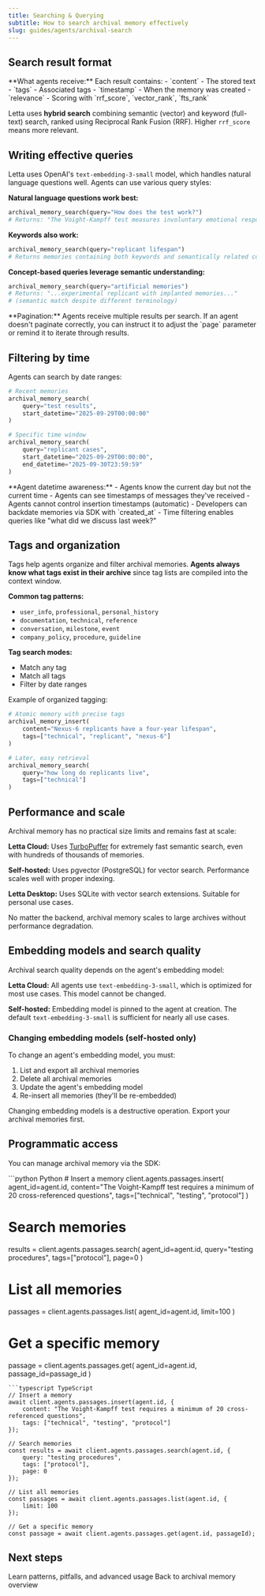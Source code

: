 ```yaml
---
title: Searching & Querying
subtitle: How to search archival memory effectively
slug: guides/agents/archival-search
---
```


## Search result format

<Info>
**What agents receive:** Each result contains:
- `content` - The stored text
- `tags` - Associated tags
- `timestamp` - When the memory was created
- `relevance` - Scoring with `rrf_score`, `vector_rank`, `fts_rank`

Letta uses **hybrid search** combining semantic (vector) and keyword (full-text) search, ranked using Reciprocal Rank Fusion (RRF). Higher `rrf_score` means more relevant.
</Info>

## Writing effective queries

Letta uses OpenAI's `text-embedding-3-small` model, which handles natural language questions well. Agents can use various query styles:

**Natural language questions work best:**
```python
archival_memory_search(query="How does the test work?")
# Returns: "The Voight-Kampff test measures involuntary emotional responses..."
```

**Keywords also work:**
```python
archival_memory_search(query="replicant lifespan")
# Returns memories containing both keywords and semantically related concepts
```

**Concept-based queries leverage semantic understanding:**
```python
archival_memory_search(query="artificial memories")
# Returns: "...experimental replicant with implanted memories..."
# (semantic match despite different terminology)
```

<Tip>
**Pagination:** Agents receive multiple results per search. If an agent doesn't paginate correctly, you can instruct it to adjust the `page` parameter or remind it to iterate through results.
</Tip>

## Filtering by time

Agents can search by date ranges:

```python
# Recent memories
archival_memory_search(
    query="test results",
    start_datetime="2025-09-29T00:00:00"
)

# Specific time window
archival_memory_search(
    query="replicant cases",
    start_datetime="2025-09-29T00:00:00",
    end_datetime="2025-09-30T23:59:59"
)
```

<Info>
**Agent datetime awareness:**
- Agents know the current day but not the current time
- Agents can see timestamps of messages they've received
- Agents cannot control insertion timestamps (automatic)
- Developers can backdate memories via SDK with `created_at`
- Time filtering enables queries like "what did we discuss last week?"
</Info>

## Tags and organization

Tags help agents organize and filter archival memories. **Agents always know what tags exist in their archive** since tag lists are compiled into the context window.

**Common tag patterns:**
- `user_info`, `professional`, `personal_history`
- `documentation`, `technical`, `reference`
- `conversation`, `milestone`, `event`
- `company_policy`, `procedure`, `guideline`

**Tag search modes:**
- Match any tag
- Match all tags
- Filter by date ranges

Example of organized tagging:

```python
# Atomic memory with precise tags
archival_memory_insert(
    content="Nexus-6 replicants have a four-year lifespan",
    tags=["technical", "replicant", "nexus-6"]
)

# Later, easy retrieval
archival_memory_search(
    query="how long do replicants live",
    tags=["technical"]
)
```

## Performance and scale

<Info>
Archival memory has no practical size limits and remains fast at scale:

**Letta Cloud:** Uses [TurboPuffer](https://turbopuffer.com/) for extremely fast semantic search, even with hundreds of thousands of memories.

**Self-hosted:** Uses pgvector (PostgreSQL) for vector search. Performance scales well with proper indexing.

**Letta Desktop:** Uses SQLite with vector search extensions. Suitable for personal use cases.

No matter the backend, archival memory scales to large archives without performance degradation.
</Info>

## Embedding models and search quality

Archival search quality depends on the agent's embedding model:

**Letta Cloud:** All agents use `text-embedding-3-small`, which is optimized for most use cases. This model cannot be changed.

**Self-hosted:** Embedding model is pinned to the agent at creation. The default `text-embedding-3-small` is sufficient for nearly all use cases.

### Changing embedding models (self-hosted only)

To change an agent's embedding model, you must:
1. List and export all archival memories
2. Delete all archival memories
3. Update the agent's embedding model
4. Re-insert all memories (they'll be re-embedded)

<Warning>
Changing embedding models is a destructive operation. Export your archival memories first.
</Warning>

## Programmatic access

You can manage archival memory via the SDK:

<CodeGroup>
```python Python
# Insert a memory
client.agents.passages.insert(
    agent_id=agent.id,
    content="The Voight-Kampff test requires a minimum of 20 cross-referenced questions",
    tags=["technical", "testing", "protocol"]
)

# Search memories
results = client.agents.passages.search(
    agent_id=agent.id,
    query="testing procedures",
    tags=["protocol"],
    page=0
)

# List all memories
passages = client.agents.passages.list(
    agent_id=agent.id,
    limit=100
)

# Get a specific memory
passage = client.agents.passages.get(
    agent_id=agent.id,
    passage_id=passage_id
)
```
```typescript TypeScript
// Insert a memory
await client.agents.passages.insert(agent.id, {
    content: "The Voight-Kampff test requires a minimum of 20 cross-referenced questions",
    tags: ["technical", "testing", "protocol"]
});

// Search memories
const results = await client.agents.passages.search(agent.id, {
    query: "testing procedures",
    tags: ["protocol"],
    page: 0
});

// List all memories
const passages = await client.agents.passages.list(agent.id, {
    limit: 100
});

// Get a specific memory
const passage = await client.agents.passages.get(agent.id, passageId);
```
</CodeGroup>

## Next steps

<CardGroup cols={2}>
  <Card
    title="Best Practices"
    href="/guides/agents/archival-best-practices"
  >
    Learn patterns, pitfalls, and advanced usage
  </Card>
  <Card
    title="Archival Memory Overview"
    href="/guides/agents/archival-memory"
  >
    Back to archival memory overview
  </Card>
</CardGroup>
